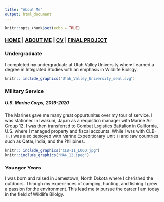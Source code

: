 ```yaml
---
title: "About Me"
output: html_document
---
```


```r
knitr::opts_chunk$set(echo = TRUE)
```

### [HOME](https://chandlerhaut.github.io/) | [ABOUT ME](https://chandlerhaut.github.io/about_me/) | [CV](https://chandlerhaut.github.io/about_me/CV.pdf) | [FINAL PROJECT](https://chandlerhaut.github.io/about_me/Final_Project/)

### **Undergraduate**

I completed my undergraduate at Utah Valley University where I earned a degree in Integrated Studies with an emphasis in Wildlife Biology. 
```r
knitr:: include_graphics("Utah_Valley_University_seal.svg")
```

### **Military Service**
##### **U.S. Marine Corps, 2016-2020**

The Marines gave me many great oppurtunites over my tour of service. I was stationed in Iwakuni, Japan as a requistion manager with Marine Air Group 12. I was then transferred to Combat Logistics Battalion in California, U.S. where I managed property and fiscal accounts. While I was with CLB-11, I was also deployed with Marine Expeditionary Unit 11 and saw countries such as Qatar, India, and the Philipines. 

```r
knitr:: include_graphics("CLB-11_LOGO.jpg")
knitr::include_graphics("MAG_12.jpeg")
```


### **Younger Years**

I was born and raised in Jamestown, North Dakota where I cherished the outdoors. Through my experiences of camping, hunting, and fishing I grew a passion for the environment. This lead me to pursue the career I am today in the field of Wildlife Bilolgy. 